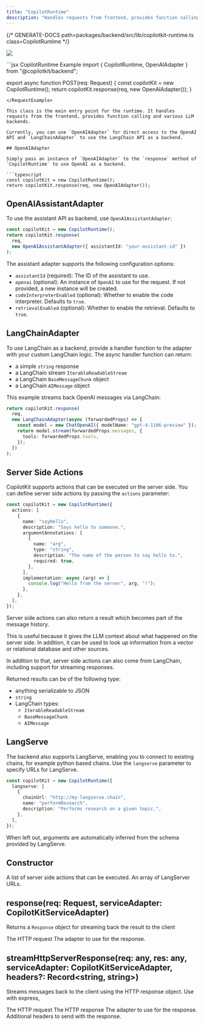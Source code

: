 ```yaml
---
title: "CopilotRuntime"
description: "Handles requests from frontend, provides function calling and various LLM backends."
---
```


{/* GENERATE-DOCS path=packages/backend/src/lib/copilotkit-runtime.ts class=CopilotRuntime */}
 
<img
  referrerPolicy="no-referrer-when-downgrade"
  src="https://static.scarf.sh/a.png?x-pxid=a9b290bb-38f9-4518-ac3b-8f54fdbf43be"
/>
 
<RequestExample>
  ```jsx CopilotRuntime Example
  import {
    CopilotRuntime,
    OpenAIAdapter
  } from "@copilotkit/backend";
 
  export async function POST(req: Request) {
    const copilotKit = new CopilotRuntime();
    return copilotKit.response(req, new OpenAIAdapter());
  }
 
```
</RequestExample>
 
This class is the main entry point for the runtime. It handles requests from the frontend, provides function calling and various LLM backends.
 
Currently, you can use `OpenAIAdapter` for direct access to the OpenAI API and `LangChainAdapter` to use the LangChain API as a backend.
 
## OpenAIAdapter
 
Simply pass an instance of `OpenAIAdapter` to the `response` method of `CopilotRuntime` to use OpenAI as a backend.
 
```typescript
const copilotKit = new CopilotRuntime();
return copilotKit.response(req, new OpenAIAdapter());
````
 
## OpenAIAssistantAdapter
 
To use the assistant API as backend, use `OpenAIAssistantAdapter`:
 
```typescript
const copilotKit = new CopilotRuntime();
return copilotKit.response(
  req,
  new OpenAIAssistantAdapter({ assistantId: "your-assistant-id" })
);
```
 
The assistant adapter supports the following configuration options:
 
- `assistantId` (required): The ID of the assistant to use.
- `openai` (optional): An instance of `OpenAI` to use for the request. If not provided, a new instance will be created.
- `codeInterpreterEnabled` (optional): Whether to enable the code interpreter. Defaults to `true`.
- `retrievalEnabled` (optional): Whether to enable the retrieval. Defaults to `true`.
 
## LangChainAdapter
 
To use LangChain as a backend, provide a handler function to the adapter with your custom LangChain logic.
The async handler function can return:
 
- a simple `string` response
- a LangChain stream `IterableReadableStream`
- a LangChain `BaseMessageChunk` object
- a LangChain `AIMessage` object
 
This example streams back OpenAI messages via LangChain:
 
```typescript
return copilotKit.response(
  req,
  new LangChainAdapter(async (forwardedProps) => {
    const model = new ChatOpenAI({ modelName: "gpt-4-1106-preview" });
    return model.stream(forwardedProps.messages, {
      tools: forwardedProps.tools,
    });
  })
);
```
 
## Server Side Actions
 
CopilotKit supports actions that can be executed on the server side. You can define server side actions by passing the `actions` parameter:
 
```typescript
const copilotKit = new CopilotRuntime({
  actions: [
    {
      name: "sayHello",
      description: "Says hello to someone.",
      argumentAnnotations: [
        {
          name: "arg",
          type: "string",
          description: "The name of the person to say hello to.",
          required: true,
        },
      ],
      implementation: async (arg) => {
        console.log("Hello from the server", arg, "!");
      },
    },
  ],
});
```
 
Server side actions can also return a result which becomes part of the message history.
 
This is useful because it gives the LLM context about what happened on the server side. In addition,
it can be used to look up information from a vector or relational database and other sources.
 
In addition to that, server side actions can also come from LangChain, including support for streaming responses.
 
Returned results can be of the following type:
 
- anything serializable to JSON
- `string`
- LangChain types:
  - `IterableReadableStream`
  - `BaseMessageChunk`
  - `AIMessage`
 
## LangServe
 
The backend also supports LangServe, enabling you to connect to existing chains, for example python based chains.
Use the `langserve` parameter to specify URLs for LangServe.
 
```typescript
const copilotKit = new CopilotRuntime({
  langserve: [
    {
      chainUrl: "http://my-langserve.chain",
      name: "performResearch",
      description: "Performs research on a given topic.",
    },
  ],
});
```
 
When left out, arguments are automatically inferred from the schema provided by LangServe.

## Constructor

<ResponseField name="actions" type="Action<T>[]" >
A list of server side actions that can be executed.
</ResponseField>

<ResponseField name="langserve" type="RemoteChain[]" >
An array of LangServer URLs.
</ResponseField>

<ResponseField name="debug" type="boolean" >

</ResponseField>

<ResponseField name="copilotCloud" type="CopilotCloud" >

</ResponseField>

## response(req: Request, serviceAdapter: CopilotKitServiceAdapter)

Returns a `Response` object for streaming back the result to the client

<ResponseField name="req" type="Request" required>
The HTTP request
</ResponseField>

<ResponseField name="serviceAdapter" type="CopilotKitServiceAdapter" required>
The adapter to use for the response.
</ResponseField>

## streamHttpServerResponse(req: any, res: any, serviceAdapter: CopilotKitServiceAdapter, headers?: Record&lt;string, string&gt;)

Streams messages back to the client using the HTTP response object. Use with express,

<ResponseField name="req" type="any" required>
The HTTP request
</ResponseField>

<ResponseField name="res" type="any" required>
The HTTP response
</ResponseField>

<ResponseField name="serviceAdapter" type="CopilotKitServiceAdapter" required>
The adapter to use for the response.
</ResponseField>

<ResponseField name="headers" type="Record<string, string>" >
Additional headers to send with the response.
</ResponseField>

